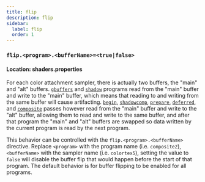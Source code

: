 ```yaml
---
title: flip
description: flip
sidebar:
  label: flip
  order: 1
---
```


### `flip.<program>.<bufferName>=<true|false>`

#### Location: shaders.properties

For each color attachment sampler, there is actually two buffers, the "main" and "alt" buffers. [`gbuffers`](/reference/programs/gbuffers) and [`shadow`](/reference/programs/shadow) programs read from the "main" buffer and write to the "main" buffer, which means that reading to and writing from the same buffer will cause artifacting. [`begin`](/reference/programs/begin), [`shadowcomp`](/reference/programs/shadow_comp), [`prepare`](/reference/programs/prepare), [`deferred`](/reference/programs/deferred), and [`composite`](/reference/programs/composite) passes however read from the "main" buffer and write to the "alt" buffer, allowing them to read and write to the same buffer, and after that program the "main" and "alt" buffers are swapped so data written by the current program is read by the next program.

This behavior can be controlled with the `flip.<program>.<bufferName>` directive. Replace `<program>` with the program name (i.e. `composite2`), `<bufferName>` with the sampler name (i.e. `colortex5`), setting the value to `false` will disable the buffer flip that would happen before the start of that program. The default behavior is for buffer flipping to be enabled for all programs.